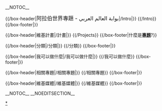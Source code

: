 <!-- This portal was created using subst:box portal skeleton  -->

{{browsebar}}__NOTOC__

<div style="clear:both; width:100%">

{{/box-header|<big>阿拉伯世界專題 - بوابة العالم العربي</big>|{{FULLPAGENAME}}/Intro|}}
{{{{FULLPAGENAME}}/Intro}}
{{/box-footer|}}

<div style="text-align:center; margin:0.25em auto 0.75em">{{purge|'''刷新精選'''}}</div>

<div class="portal-column-left"> <!-- Switch to one column on narrow screens -->

{{Random portal component|max=2|header=精選條目|footer=更多條目...| subpage=精選條目}}

{{Random portal component|max=1|header=精選圖片|footer=更多圖片...| subpage=精選圖片}}

{{/box-header|維基計畫|{{FULLPAGENAME}}/計畫|}}
{{{{FULLPAGENAME}}/Projects}}
{{/box-footer|什麼是'''[[Wikipedia:WikiProject|專題]]'''?}}

</div>

<div class="portal-column-right"> <!-- Switch to one column on narrow screens -->

{{Random portal component|max=1|header=精选传记|footer=更多传记| subpage=精选传记}}

{{Random portal component|max=1|header=你知道嗎?|subpage=你知道嗎|seed=113}}


{{/box-header|分類|{{FULLPAGENAME}}/分類|}}
{{{{FULLPAGENAME}}/分類}}
{{/box-footer|}}

</div>

<div style="clear:both; width:100%">

{{/box-header|我可以做什麼|{{FULLPAGENAME}}/我可以做什麼|}}
{{{{FULLPAGENAME}}/我可以做什麼}}
{{/box-footer|}}

{{/box-header|相關專題|{{FULLPAGENAME}}/相關專題|}}
{{{{FULLPAGENAME}}/相關專題}}
{{/box-footer|}}

{{/box-header|維基媒體|{{FULLPAGENAME}}/維基媒體|}}
{{{{FULLPAGENAME}}/維基媒體}}
{{/box-footer|}}



</div>
{{portals}}
{{purgepage}}

__NOTOC__ __NOEDITSECTION__

[[Category:阿拉伯世界專題|*]]